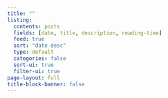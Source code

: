 ```yaml
---
title: ""
listing:
  contents: posts
  fields: [date, title, description, reading-time]
  feed: true
  sort: "date desc"
  type: default
  categories: false
  sort-ui: true
  filter-ui: true
page-layout: full
title-block-banner: false
---
```



